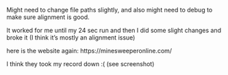Might need to change file paths slightly, and also might need to debug to make sure alignment is good. 

It worked for me until my 24 sec run and then I did some slight changes and broke it (I think it's mostly an alignment issue)

here is the website again:
https://minesweeperonline.com/

I think they took my record down :( (see screenshot)

